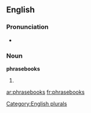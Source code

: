 ==English==

===Pronunciation===
* {{IPA|/fɹeɪzbʊks/}}

===Noun===
'''phrasebooks'''

# {{plural of|[[phrasebook]]}}

[[Category:English plurals]]

[[ar:phrasebooks]]
[[fr:phrasebooks]]